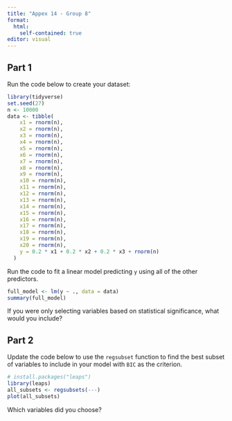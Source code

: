 ```yaml
---
title: "Appex 14 - Group 8"
format: 
  html:
    self-contained: true
editor: visual
---
```


## Part 1

Run the code below to create your dataset:

```r
library(tidyverse)
set.seed(27)
n <- 10000
data <- tibble(
    x1 = rnorm(n),
    x2 = rnorm(n),
    x3 = rnorm(n),
    x4 = rnorm(n),
    x5 = rnorm(n),
    x6 = rnorm(n),
    x7 = rnorm(n),
    x8 = rnorm(n),
    x9 = rnorm(n),
    x10 = rnorm(n),
    x11 = rnorm(n),
    x12 = rnorm(n),
    x13 = rnorm(n),
    x14 = rnorm(n),
    x15 = rnorm(n),
    x16 = rnorm(n),
    x17 = rnorm(n),
    x18 = rnorm(n),
    x19 = rnorm(n),
    x20 = rnorm(n),
    y = 0.2 * x1 + 0.2 * x2 + 0.2 * x3 + rnorm(n)
  )
```

Run the code to fit a linear model predicting `y` using all of the other predictors.

```r
full_model <- lm(y ~ ., data = data) 
summary(full_model)
```

If you were only selecting variables based on statistical significance, what would you include?

## Part 2

Update the code below to use the `regsubset` function to find the best subset of variables to include in your model with `BIC` as the criterion.

```r
# install.packages("leaps")
library(leaps)
all_subsets <- regsubsets(---)
plot(all_subsets)
```

Which variables did you choose?

